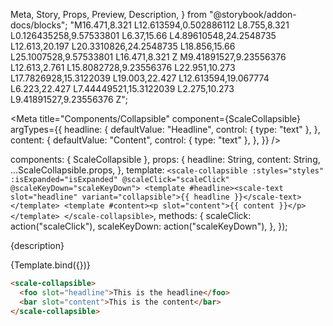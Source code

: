   Meta,
  Story,
  Props,
  Preview,
  Description,
} from "@storybook/addon-docs/blocks";
  "M16.471,8.321 L12.613594,0.502886112 L8.755,8.321 L0.126435258,9.57533801 L6.37,15.66 L4.89610548,24.2548735 L12.613,20.197 L20.3310826,24.2548735 L18.856,15.66 L25.1007528,9.57533801 L16.471,8.321 Z M9.41891527,9.23556376 L12.613,2.761 L15.8082728,9.23556376 L22.951,10.273 L17.7826928,15.3122039 L19.003,22.427 L12.613594,19.067774 L6.223,22.427 L7.44449521,15.3122039 L2.275,10.273 L9.41891527,9.23556376 Z";

<Meta
  title="Components/Collapsible"
  component={ScaleCollapsible}
  argTypes={{
    headline: {
      defaultValue: "Headline",
      control: { type: "text" },
    },
    content: {
      defaultValue: "Content",
      control: { type: "text" },
    },
  }}
/>

  components: { ScaleCollapsible },
  props: {
    headline: String,
    content: String,
    ...ScaleCollapsible.props,
  },
  template: `
    <scale-collapsible
    :styles="styles"
    :isExpanded="isExpanded"
    @scaleClick="scaleClick"
    @scaleKeyDown="scaleKeyDown">
      <template #headline><scale-text slot="headline" variant="collapsible">{{ headline }}</scale-text></template>
      <template #content><p slot="content">{{ content }}</p></template>
    </scale-collapsible>
  `,
  methods: {
    scaleClick: action("scaleClick"),
    scaleKeyDown: action("scaleKeyDown"),
  },
});

<Description>{description}</Description>

<Preview>
  <Story
    name="Standard"
    args={{
      headline: "A collapsible",
      content: "A content",
    }}
  >
    {Template.bind({})}
  </Story>
</Preview>

```html
<scale-collapsible>
  <foo slot="headline">This is the headline</foo>
  <bar slot="content">This is the content</bar>
</scale-collapsible>
```

<Props story="Standard" />
